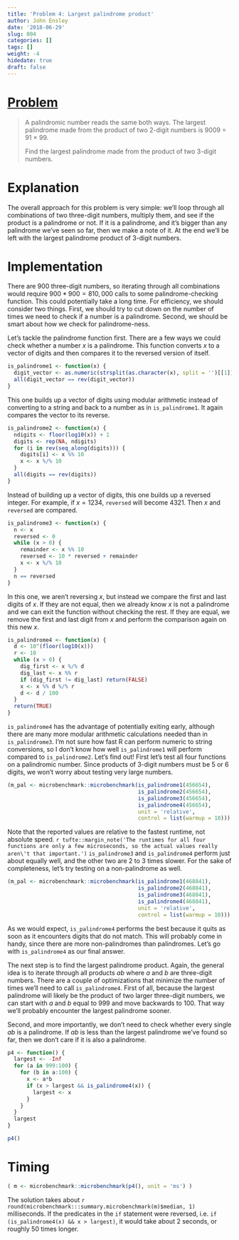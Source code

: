 ```yaml
---
title: 'Problem 4: Largest palindrome product'
author: John Ensley
date: '2018-06-29'
slug: 004
categories: []
tags: []
weight: -4
hidedate: true
draft: false
---
```


# [Problem](https://projecteuler.net/problem=4)

> A palindromic number reads the same both ways. The largest palindrome made from the product of two 2-digit numbers is 9009 = 91 × 99.
> 
> Find the largest palindrome made from the product of two 3-digit numbers.

# Explanation

The overall approach for this problem is very simple: we'll loop through all combinations of two three-digit numbers, multiply them, and see if the product is a palindrome or not. If it is a palindrome, and it's bigger than any palindrome we've seen so far, then we make a note of it. At the end we'll be left with the largest palindrome product of 3-digit numbers.

# Implementation

There are 900 three-digit numbers, so iterating through all combinations would require $900*900 = 810,000$ calls to some palindrome-checking function. This could potentially take a long time. For efficiency, we should consider two things. First, we should try to cut down on the number of times we need to check if a number is a palindrome. Second, we should be smart about how we check for palindrome-ness.

Let's tackle the palindrome function first. There are a few ways we could check whether a number $x$ is a palindrome. This function converts $x$ to a vector of digits and then compares it to the reversed version of itself.

```r
is_palindrome1 <- function(x) {
  digit_vector <- as.numeric(strsplit(as.character(x), split = '')[[1]])
  all(digit_vector == rev(digit_vector))
}
```

This one builds up a vector of digits using modular arithmetic instead of converting to a string and back to a number as in `is_palindrome1`. It again compares the vector to its reverse.

```r
is_palindrome2 <- function(x) {
  ndigits <- floor(log10(x)) + 1
  digits <- rep(NA, ndigits)
  for (i in rev(seq_along(digits))) {
    digits[i] <- x %% 10
    x <- x %/% 10
  }
  all(digits == rev(digits))
}
```

Instead of building up a vector of digits, this one builds up a reversed integer. For example, if $x = 1234$, `reversed` will become $4321$. Then $x$ and `reversed` are compared.

```r
is_palindrome3 <- function(x) {
  n <- x
  reversed <- 0
  while (x > 0) {
    remainder <- x %% 10
    reversed <- 10 * reversed + remainder
    x <- x %/% 10
  }
  n == reversed
}
```

In this one, we aren't reversing $x$, but instead we compare the first and last digits of $x$. If they are not equal, then we already know $x$ is not a palindrome and we can exit the function without checking the rest. If they are equal, we remove the first and last digit from $x$ and perform the comparison again on this new $x$.

```r
is_palindrome4 <- function(x) {
  d <- 10^(floor(log10(x)))
  r <- 10
  while (x > 0) {
    dig_first <- x %/% d
    dig_last <- x %% r
    if (dig_first != dig_last) return(FALSE)
    x <- x %% d %/% r
    d <- d / 100
  }
  return(TRUE)
}
```

`is_palindrome4` has the advantage of potentially exiting early, although there are many more modular arithmetic calculations needed than in `is_palindrome3`. I'm not sure how fast R can perform numeric to string conversions, so I don't know how well `is_palindrome1` will perform compared to `is_palindrome2`. Let's find out! First let's test all four functions on a palindromic number. Since products of 3-digit numbers must be 5 or 6 digits, we won't worry about testing very large numbers.

```r
(m_pal <- microbenchmark::microbenchmark(is_palindrome1(456654),
                                         is_palindrome2(456654),
                                         is_palindrome3(456654),
                                         is_palindrome4(456654),
                                         unit = 'relative',
                                         control = list(warmup = 10)))
```

Note that the reported values are relative to the fastest runtime, not absolute speed. `r tufte::margin_note('The runtimes for all four functions are only a few microseconds, so the actual values really aren\'t that important.')` `is_palindrome3` and `is_palindrome4` perform just about equally well, and the other two are 2 to 3 times slower. For the sake of completeness, let's try testing on a non-palindrome as well.

```r
(m_pal <- microbenchmark::microbenchmark(is_palindrome1(468841),
                                         is_palindrome2(468841),
                                         is_palindrome3(468841),
                                         is_palindrome4(468841),
                                         unit = 'relative',
                                         control = list(warmup = 10)))
```

As we would expect, `is_palindrome4` performs the best because it quits as soon as it encounters digits that do not match. This will probably come in handy, since there are more non-palindromes than palindromes. Let's go with `is_palindrome4` as our final answer.



The next step is to find the largest palindrome product. Again, the general idea is to iterate through all products $ab$ where $a$ and $b$ are three-digit numbers. There are a couple of optimizations that minimize the number of times we'll need to call `is_palindrome4`. First of all, because the largest palindrome will likely be the product of two larger three-digit numbers, we can start with $a$ and $b$ equal to 999 and move backwards to 100. That way we'll probably encounter the largest palindrome sooner.

Second, and more importantly, we don't need to check whether every single $ab$ is a palindrome. If $ab$ is less than the largest palindrome we've found so far, then we don't care if it is also a palindrome.

```r
p4 <- function() {
  largest <- -Inf
  for (a in 999:100) {
    for (b in a:100) {
      x <- a*b
      if (x > largest && is_palindrome4(x)) {
        largest <- x
      }
    }
  }
  largest
}
```

```r
p4()
```


# Timing

```r
( m <- microbenchmark::microbenchmark(p4(), unit = 'ms') )
```

The solution takes about `r round(microbenchmark:::summary.microbenchmark(m)$median, 1)` milliseconds. If the predicates in the `if` statement were reversed, i.e. `if (is_palindrome4(x) && x > largest)`, it would take about 2 seconds, or roughly 50 times longer.
